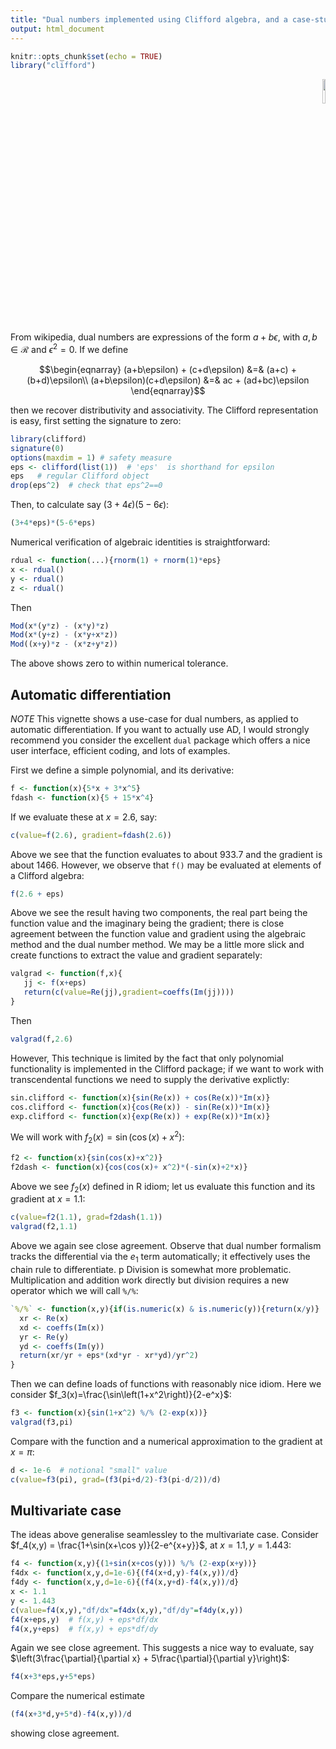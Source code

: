 ```yaml
---
title: "Dual numbers implemented using Clifford algebra, and a case-study of automatic differentiation"
output: html_document
---
```


```r
knitr::opts_chunk$set(echo = TRUE)
library("clifford")
```

<p style="text-align: right;">
![](`r system.file("help/figures/clifford.png", package = "clifford")`){width=10%}
</p>


From wikipedia, dual numbers are expressions of the form
$a+b\epsilon$, with $a,b\in\mathcal{R}$ and $\epsilon^2=0$.  If we
define

$$\begin{eqnarray}
(a+b\epsilon) + (c+d\epsilon) &=& (a+c) + (b+d)\epsilon\\
(a+b\epsilon)(c+d\epsilon) &=& ac + (ad+bc)\epsilon
\end{eqnarray}$$


then we recover distributivity and associativity.  The Clifford
representation is easy, first setting the signature to zero:

```r
library(clifford)
signature(0)
options(maxdim = 1) # safety measure
eps <- clifford(list(1))  # 'eps'  is shorthand for epsilon
eps   # regular Clifford object
drop(eps^2)  # check that eps^2==0
```

Then, to calculate say $(3+4\epsilon)(5-6\epsilon)$:

```r
(3+4*eps)*(5-6*eps)
```

Numerical verification of algebraic identities is straightforward:

```r
rdual <- function(...){rnorm(1) + rnorm(1)*eps}
x <- rdual()
y <- rdual()
z <- rdual()
```

Then

```r
Mod(x*(y*z) - (x*y)*z)
Mod(x*(y+z) - (x*y+x*z))
Mod((x+y)*z - (x*z+y*z))
```

The above shows zero to within numerical tolerance.


## Automatic differentiation

*NOTE* This vignette shows a use-case for dual numbers, as applied to
 automatic differentiation.  If you want to actually use AD, I would
 strongly recommend you consider the excellent `dual` package which
 offers a nice user interface, efficient coding, and lots of examples.


First we define a simple polynomial, and its derivative:

```r
f <- function(x){5*x + 3*x^5}
fdash <- function(x){5 + 15*x^4}
```

If we evaluate these at $x=2.6$, say:

```r
c(value=f(2.6), gradient=fdash(2.6))
```

Above we see that the function evaluates to about 933.7 and the
gradient is about 1466.  However, we observe that `f()` may be
evaluated at elements of a Clifford algebra:

```r
f(2.6 + eps)
```

Above we see the result having two components, the real part being the
function value and the imaginary being the gradient; there is close
agreement between the function value and gradient using the algebraic
method and the dual number method.  We may be a little more slick and
create functions to extract the value and gradient separately:

```r
valgrad <- function(f,x){
   jj <- f(x+eps)
   return(c(value=Re(jj),gradient=coeffs(Im(jj))))
}
```

Then

```r
valgrad(f,2.6)
```

However, This technique is limited by the fact that only polynomial
functionality is implemented in the Clifford package; if we want to
work with transcendental functions we need to supply the derivative
explictly:


```r
sin.clifford <- function(x){sin(Re(x)) + cos(Re(x))*Im(x)}
cos.clifford <- function(x){cos(Re(x)) - sin(Re(x))*Im(x)}
exp.clifford <- function(x){exp(Re(x)) + exp(Re(x))*Im(x)}
```

We will work with $f_2(x)=\sin\left(\cos(x)+x^2\right)$:

```r
f2 <- function(x){sin(cos(x)+x^2)}
f2dash <- function(x){cos(cos(x)+ x^2)*(-sin(x)+2*x)}
```

Above we see $f_2(x)$ defined in R idiom; let us evaluate this
function and its gradient at $x=1.1$:

```r
c(value=f2(1.1), grad=f2dash(1.1))
valgrad(f2,1.1)
```

Above we again see close agreement.  Observe that dual number
formalism tracks the differential via the $e_1$ term automatically; it
effectively uses the chain rule to differentiate.
p
Division is somewhat more problematic.  Multiplication and addition
work directly but division requires a new operator which we will call
`%/%`:

```r
`%/%` <- function(x,y){if(is.numeric(x) & is.numeric(y)){return(x/y)}
  xr <- Re(x)
  xd <- coeffs(Im(x))
  yr <- Re(y)
  yd <- coeffs(Im(y))
  return(xr/yr + eps*(xd*yr - xr*yd)/yr^2)
}
```

Then we can define loads of functions with reasonably nice idiom.
Here we consider $f_3(x)=\frac{\sin\left(1+x^2\right)}{2-e^x}$:

```r
f3 <- function(x){sin(1+x^2) %/% (2-exp(x))}
valgrad(f3,pi)
```

Compare with the function and a numerical approximation to the
gradient at $x=\pi$:

```r
d <- 1e-6  # notional "small" value
c(value=f3(pi), grad=(f3(pi+d/2)-f3(pi-d/2))/d)
```

## Multivariate case

The ideas above generalise seamlessley to the multivariate case.
Consider $f_4(x,y) = \frac{1+\sin(x+\cos y)}{2-e^{x+y}}$, at
$x=1.1,y=1.443$:

```r
f4 <- function(x,y){(1+sin(x+cos(y))) %/% (2-exp(x+y))}
f4dx <- function(x,y,d=1e-6){(f4(x+d,y)-f4(x,y))/d}
f4dy <- function(x,y,d=1e-6){(f4(x,y+d)-f4(x,y))/d}
x <- 1.1
y <- 1.443
c(value=f4(x,y),"df/dx"=f4dx(x,y),"df/dy"=f4dy(x,y))
f4(x+eps,y)  # f(x,y) + eps*df/dx
f4(x,y+eps)  # f(x,y) + eps*df/dy
```

Again we see close agreement.  This suggests a nice way to evaluate,
say $\left(3\frac{\partial}{\partial x} + 5\frac{\partial}{\partial
y}\right)$:


```r
f4(x+3*eps,y+5*eps)
```

Compare the numerical estimate


```r
(f4(x+3*d,y+5*d)-f4(x,y))/d
```

showing close agreement.
